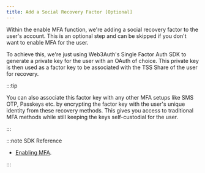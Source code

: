 ```yaml
---
title: Add a Social Recovery Factor [Optional]
---
```


Within the enable MFA function, we're adding a social recovery factor to the user's account. This is
an optional step and can be skipped if you don't want to enable MFA for the user.

To achieve this, we're just using Web3Auth's Single Factor Auth SDK to generate a private key for
the user with an OAuth of choice. This private key is then used as a factor key to be associated
with the TSS Share of the user for recovery.

:::tip

You can also associate this factor key with any other MFA setups like SMS OTP, Passkeys etc. by
encrypting the factor key with the user's unique identity from these recovery methods. This gives
you access to traditional MFA methods while still keeping the keys self-custodial for the user.

:::

:::note SDK Reference

- [Enabling MFA](/sdk/core-kit/mpc-core-kit/usage#enable-mfa).

:::
